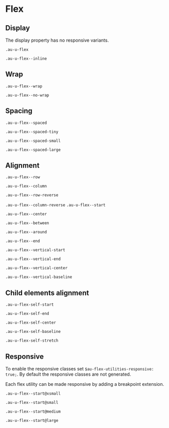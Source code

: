 
<Meta title="Utilities/Flex" />

<style>{`
  .sbdocs-p,
  .sbdocs-ul,
  .sbdocs-li,
  .sbdocs-p code {
    font-weight: 400;
    font-size: 1.6rem;
  }

  .sbdocs-a {
    display: inline-flex;
    align-items: center;
    font-family: var(--au-font);
    transition: color var(--au-transition), text-decoration var(--au-transition);
    font-weight: var(--au-regular);
    text-decoration: underline;
    text-decoration-color: var(--au-blue-300);
    color: var(--au-blue-700);
  }

  .sbdocs-a:visited {
    color: var(--au-blue-700);
  }

  .sbdocs-a:hover,
  .sbdocs-a:focus {
    color: var(--au-blue-900);
    text-decoration-color: var(--au-blue-200);
  }

  .sbdocs-a:focus {
    outline: var(--au-outline);
    outline-offset: var(--au-outline-offset);
  }

  code {
    font-family: courier, monospace;
  }

  .os-content {
    background-color: var(--au-gray-100);
  }
`}</style>

# Flex

## Display

The display property has no responsive variants.

`.au-u-flex`

`.au-u-flex--inline`

## Wrap

`.au-u-flex--wrap`

`.au-u-flex--no-wrap`

## Spacing

`.au-u-flex--spaced`

`.au-u-flex--spaced-tiny`

`.au-u-flex--spaced-small`

`.au-u-flex--spaced-large`

## Alignment

`.au-u-flex--row`

`.au-u-flex--column`

`.au-u-flex--row-reverse`


`.au-u-flex--column-reverse`
`.au-u-flex--start`

`.au-u-flex--center`

`.au-u-flex--between`

`.au-u-flex--around`

`.au-u-flex--end`

`.au-u-flex--vertical-start`

`.au-u-flex--vertical-end`

`.au-u-flex--vertical-center`

`.au-u-flex--vertical-baseline`

## Child elements alignment

`.au-u-flex-self-start`

`.au-u-flex-self-end `

`.au-u-flex-self-center `

`.au-u-flex-self-baseline`

`.au-u-flex-self-stretch`

## Responsive

To enable the responsive classes set `$au-flex-utilities-responsive: true;`. By default the responsive classes are not generated.

Each flex utility can be made responsive by adding a breakpoint extension.

`.au-u-flex--start@xsmall`

`.au-u-flex--start@small`

`.au-u-flex--start@medium`

`.au-u-flex--start@large`
